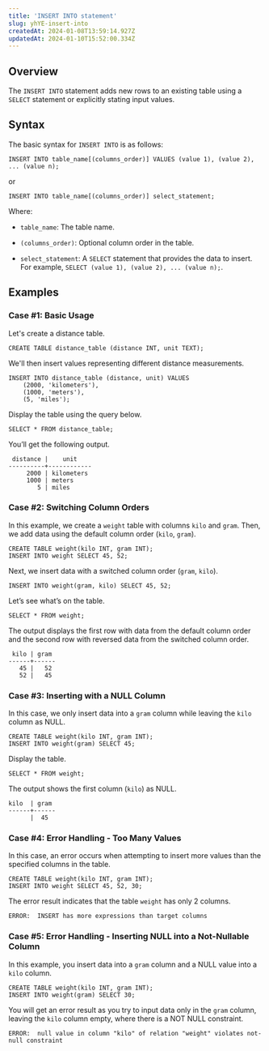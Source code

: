 ```yaml
---
title: 'INSERT INTO statement'
slug: yhYE-insert-into
createdAt: 2024-01-08T13:59:14.927Z
updatedAt: 2024-01-10T15:52:00.334Z
---
```


## **Overview**

The `INSERT INTO` statement adds new rows to an existing table using a `SELECT` statement or explicitly stating input values.

## **Syntax**

The basic syntax for `INSERT INTO` is as follows:

```pgsql
INSERT INTO table_name[(columns_order)] VALUES (value 1), (value 2), ... (value n);
```

or

```pgsql
INSERT INTO table_name[(columns_order)] select_statement; 
```

Where:

*   `table_name`: The table name.

*   `(columns_order)`: Optional column order in the table.

*   `select_statement`: A `SELECT` statement that provides the data to insert. For example, `SELECT (value 1), (value 2), ... (value n);`.

## **Examples**

### **Case #1: Basic Usage**

Let's create a distance table.&#x20;

```pgsql
CREATE TABLE distance_table (distance INT, unit TEXT);
```

We'll then insert values representing different distance measurements.

```pgsql
INSERT INTO distance_table (distance, unit) VALUES
    (2000, 'kilometers'),
    (1000, 'meters'),
    (5, 'miles');
```

Display the table using the query below.

```pgsql
SELECT * FROM distance_table;
```

You’ll get the following output.

```pgsql
 distance |    unit    
----------+------------
     2000 | kilometers
     1000 | meters
        5 | miles
```

### **Case #2: Switching Column Orders**

In this example, we create a `weight` table with columns `kilo` and `gram`. Then, we add data using the default column order (`kilo`, `gram`).

```pgsql
CREATE TABLE weight(kilo INT, gram INT);
INSERT INTO weight SELECT 45, 52;
```

Next, we insert data with a switched column order (`gram`, `kilo`).

```pgsql
INSERT INTO weight(gram, kilo) SELECT 45, 52;
```

Let’s see what’s on the table.

```pgsql
SELECT * FROM weight;
```

The output displays the first row with data from the default column order and the second row with reversed data from the switched column order.

```pgsql
 kilo | gram 
------+------
   45 |   52
   52 |   45
```

### **Case #3: Inserting with a NULL Column**

In this case, we only insert data into a `gram` column while leaving the `kilo` column as NULL.

```pgsql
CREATE TABLE weight(kilo INT, gram INT);
INSERT INTO weight(gram) SELECT 45;
```

Display the table.

```pgsql
SELECT * FROM weight;
```

The output shows the first column (`kilo`) as NULL.

```pgsql
kilo  | gram 
------+------
      |  45 
```

### **Case #4: Error Handling - Too Many Values**

In this case, an error occurs when attempting to insert more values than the specified columns in the table.

```pgsql
CREATE TABLE weight(kilo INT, gram INT);
INSERT INTO weight SELECT 45, 52, 30;
```

The error result indicates that the table `weight` has only 2 columns.

```pgsql
ERROR:  INSERT has more expressions than target columns
```

### **Case #5: Error Handling - Inserting NULL into a Not-Nullable Column**

In this example, you insert data into a `gram` column and a NULL value into a `kilo` column.

```pgsql
CREATE TABLE weight(kilo INT, gram INT);
INSERT INTO weight(gram) SELECT 30;
```

You will get an error result as you try to input data only in the `gram` column, leaving the `kilo` column empty, where there is a NOT NULL constraint.

```pgsql
ERROR:  null value in column "kilo" of relation "weight" violates not-null constraint
```

